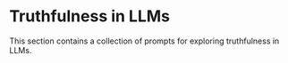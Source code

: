 # Truthfulness in LLMs


This section contains a collection of prompts for exploring truthfulness in LLMs.


<ContentFileNames section="prompts/truthfulness" lang="en"/>